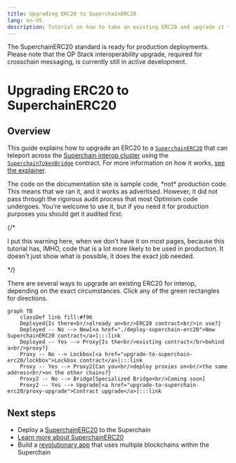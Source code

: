 ```yaml
---
title: Upgrading ERC20 to SuperchainERC20
lang: en-US
description: Tutorial on how to take an existing ERC20 and upgrade it to SuperchainERC20.
---
```



<Callout>
  The SuperchainERC20 standard is ready for production deployments.
  Please note that the OP Stack interoperability upgrade, required for crosschain messaging, is currently still in active development.
</Callout>

# Upgrading ERC20 to SuperchainERC20

## Overview

This guide explains how to upgrade an ERC20 to a [`SuperchainERC20`](https://github.com/ethereum-optimism/optimism/blob/develop/packages/contracts-bedrock/src/L2/SuperchainERC20.sol) that can teleport across the [Superchain interop cluster](/stack/interop/explainer#superchain-interop-cluster) using the [`SuperchainTokenBridge`](https://github.com/ethereum-optimism/optimism/blob/develop/packages/contracts-bedrock/src/L2/SuperchainTokenBridge.sol) contract. For more information on how it works, [see the explainer](/stack/interop/superchain-erc20).

<Callout type="warning">
  The code on the documentation site is sample code, *not* production code.
  This means that we ran it, and it works as advertised.
  However, it did not pass through the rigorous audit process that most Optimism code undergoes.
  You're welcome to use it, but if you need it for production purposes you should get it audited first.
</Callout>

{/* 

I put this warning here, when we don't have it on most pages, because this tutorial
has, IMHO, code that is a lot more likely to be used in production. It doesn't just
show what is possible, it does the exact job needed.

*/}

There are several ways to upgrade an existing ERC20 for interop, depending on the exact circumstances. Click any of the green rectangles for directions.

```mermaid
graph TB
    classDef link fill:#f96
    Deployed{Is there<br/>already an<br/>ERC20 contract<br/>in use?}
    Deployed -- No --> New[<a href="./deploy-superchain-erc20">New SuperchainERC20 contract</a>]:::link
    Deployed -- Yes --> Proxy{Is the<br/>existing contract</br>behind a<br/>proxy?}
    Proxy -- No --> Lockbox[<a href="upgrade-to-superchain-erc20/lockbox">Lockbox contract</a>]:::link
    Proxy -- Yes --> Proxy2{Can you<br/>deploy proxies on<br/>the same address<br/>on the other chains?}
    Proxy2 -- No --> Bridge[Specialized Bridge<br/>Coming soon]
    Proxy2 -- Yes --> Upgrade[<a href="upgrade-to-superchain-erc20/proxy-upgrade">Contract upgrade</a>]:::link
```

## Next steps

*   Deploy a [SuperchainERC20](./deploy-superchain-erc20) to the Superchain
*   [Learn more about SuperchainERC20](/stack/interop/superchain-erc20)
*   Build a [revolutionary app](/app-developers/get-started) that uses multiple blockchains within the Superchain
